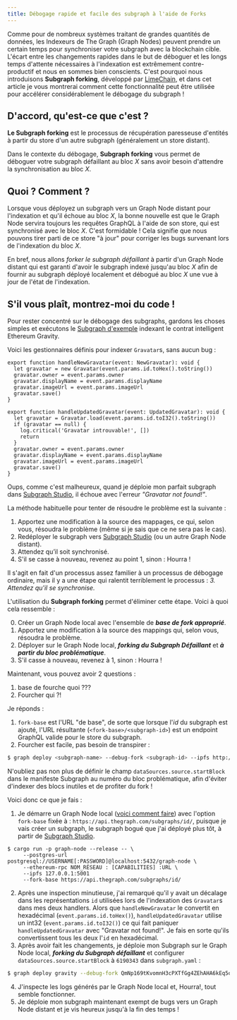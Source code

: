 ```yaml
---
title: Débogage rapide et facile des subgraph à l'aide de Forks
---
```


Comme pour de nombreux systèmes traitant de grandes quantités de données, les Indexeurs de The Graph (Graph Nodes) peuvent prendre un certain temps pour synchroniser votre subgraph avec la blockchain cible. L'écart entre les changements rapides dans le but de déboguer et les longs temps d'attente nécessaires à l'indexation est extrêmement contre-productif et nous en sommes bien conscients. C'est pourquoi nous introduisons **Subgraph forking**, développé par [LimeChain](https://limechain.tech/), et dans cet article je vous montrerai comment cette fonctionnalité peut être utilisée pour accélérer considérablement le débogage du subgraph !

## D'accord, qu'est-ce que c'est ?

**Le Subgraph forking** est le processus de récupération paresseuse d'entités à partir du store d'un autre subgraph (généralement un store distant).

Dans le contexte du débogage, **Subgraph forking** vous permet de déboguer votre subgraph défaillant au bloc _X_ sans avoir besoin d'attendre la synchronisation au bloc _X_.

## Quoi ? Comment ?

Lorsque vous déployez un subgraph vers un Graph Node distant pour l'indexation et qu'il échoue au bloc _X_, la bonne nouvelle est que le Graph Node servira toujours les requêtes GraphQL à l'aide de son store, qui est synchronisé avec le bloc _X_. C'est formidable ! Cela signifie que nous pouvons tirer parti de ce store "à jour" pour corriger les bugs survenant lors de l'indexation du bloc _X_.

En bref, nous allons _forker le subgraph défaillant_ à partir d'un Graph Node distant qui est garanti d'avoir le subgraph indexé jusqu'au bloc _X_ afin de fournir au subgraph déployé localement et débogué au bloc _X_ une vue à jour de l'état de l'indexation.

## S'il vous plaît, montrez-moi du code !

Pour rester concentré sur le débogage des subgraphs, gardons les choses simples et exécutons le [Subgraph d'exemple](https://github.com/graphprotocol/graph-tooling/tree/main/examples/ethereum-gravatar) indexant le contrat intelligent Ethereum Gravity.

Voici les gestionnaires définis pour indexer `Gravatar`s, sans aucun bug :

```tsx
export function handleNewGravatar(event: NewGravatar): void {
  let gravatar = new Gravatar(event.params.id.toHex().toString())
  gravatar.owner = event.params.owner
  gravatar.displayName = event.params.displayName
  gravatar.imageUrl = event.params.imageUrl
  gravatar.save()
}

export function handleUpdatedGravatar(event: UpdatedGravatar): void {
  let gravatar = Gravatar.load(event.params.id.toI32().toString())
  if (gravatar == null) {
    log.critical('Gravatar introuvable!', [])
    return
  }
  gravatar.owner = event.params.owner
  gravatar.displayName = event.params.displayName
  gravatar.imageUrl = event.params.imageUrl
  gravatar.save()
}
```

Oups, comme c'est malheureux, quand je déploie mon parfait subgraph dans [Subgraph Studio](https://thegraph.com/studio/), il échoue avec l'erreur _"Gravatar not found!"_.

La méthode habituelle pour tenter de résoudre le problème est la suivante :

1. Apportez une modification à la source des mappages, ce qui, selon vous, résoudra le problème (même si je sais que ce ne sera pas le cas).
2. Redéployer le subgraph vers [Subgraph Studio](https://thegraph.com/studio/) (ou un autre Graph Node distant).
3. Attendez qu’il soit synchronisé.
4. S'il se casse à nouveau, revenez au point 1, sinon : Hourra !

Il s'agit en fait d'un processus assez familier à un processus de débogage ordinaire, mais il y a une étape qui ralentit terriblement le processus : _3. Attendez qu'il se synchronise._

L'utilisation du **Subgraph forking** permet d'éliminer cette étape. Voici à quoi cela ressemble :

0. Créer un Graph Node local avec l'ensemble de **_base de fork approprié_**.
1. Apportez une modification à la source des mappings qui, selon vous, résoudra le problème.
2. Déployer sur le Graph Node local, **_forking du Subgraph Défaillant_** et **_à partir du bloc problématique_**.
3. S'il casse à nouveau, revenez à 1, sinon : Hourra !

Maintenant, vous pouvez avoir 2 questions :

1. base de fourche quoi ???
2. Fourcher qui ?!

Je réponds :

1. `fork-base` est l'URL "de base", de sorte que lorsque l'_id_ du subgraph est ajouté, l'URL résultante (`<fork-base>/<subgraph-id>`) est un endpoint GraphQL valide pour le store du subgraph.
2. Fourcher est facile, pas besoin de transpirer :

```bash
$ graph deploy <subgraph-name> --debug-fork <subgraph-id> --ipfs http://localhost:5001 --node http://localhost:8020
```

N'oubliez pas non plus de définir le champ `dataSources.source.startBlock` dans le manifeste Subgraph au numéro du bloc problématique, afin d'éviter d'indexer des blocs inutiles et de profiter du fork !

Voici donc ce que je fais :

1. Je démarre un Graph Node local ([voici comment faire](https://github.com/graphprotocol/graph-node#running-a-local-graph-node)) avec l'option `fork-base` fixée à : `https://api.thegraph.com/subgraphs/id/`, puisque je vais créer un subgraph, le subgraph bogué que j'ai déployé plus tôt, à partir de [Subgraph Studio](https://thegraph.com/studio/).

```
$ cargo run -p graph-node --release -- \
     --postgres-url postgresql://USERNAME[:PASSWORD]@localhost:5432/graph-node \
     --ethereum-rpc NOM_RÉSEAU : [CAPABILITIES] :URL \
     --ipfs 127.0.0.1:5001
     --fork-base https://api.thegraph.com/subgraphs/id/
```

2. Après une inspection minutieuse, j'ai remarqué qu'il y avait un décalage dans les représentations `id` utilisées lors de l'indexation des `Gravatar`s dans mes deux handlers. Alors que `handleNewGravatar` le convertit en hexadécimal (`event.params.id.toHex()`), `handleUpdatedGravatar` utilise un int32 (`event.params.id.toI32()`) ce qui fait paniquer `handleUpdatedGravatar` avec "Gravatar not found!". Je fais en sorte qu'ils convertissent tous les deux l'`id` en hexadécimal.
3. Après avoir fait les changements, je déploie mon Subgraph sur le Graph Node local, **_forking du Subgraph défaillant_** et configurer `dataSources.source.startBlock` à `6190343` dans `subgraph.yaml` :

```bash
$ graph deploy gravity --debug-fork QmNp169tKvomnH3cPXTfGg4ZEhAHA6kEq5oy1XDqAxqHmW --ipfs http://localhost:5001 --node http://localhost:8020
```

4. J'inspecte les logs générés par le Graph Node local et, Hourra!, tout semble fonctionner.
5. Je déploie mon subgraph maintenant exempt de bugs vers un Graph Node distant et je vis heureux jusqu'à la fin des temps !
